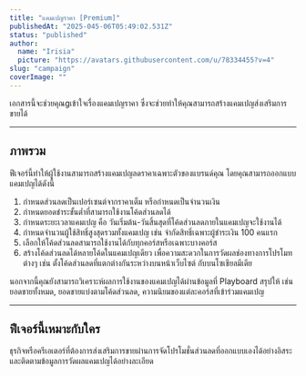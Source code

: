 ```yaml
---
title: "แคมเปญราคา [Premium]"
publishedAt: "2025-045-06T05:49:02.531Z"
status: "published"
author:
  name: "Irisia"
  picture: "https://avatars.githubusercontent.com/u/78334455?v=4"
slug: "campaign"
coverImage: ""
---
```


เอกสารนี้จะช่วยคุณgเข้าใจเรื่องแคมเปญราคา ซึ่งจะช่วยทำให้คุณสามารถสร้างแคมเปญส่งเสริมการขายได้

---

## ภาพรวม

ฟีเจอร์นี้ทำให้ผู้ใช้งานสามารถสร้างแคมเปญลดราคาเฉพาะตัวของแบรนด์คุณ โดยคุณสามารถออกแบบแคมเปญได้ดังนี้

1. กำหนดส่วนลดเป็นเปอร์เซนต์จากราคาเต็ม หรือกำหนดเป็นจำนวนเงิน
2. กำหนดยอดชำระขั้นต่ำที่สามารถใช้งานโค้ดส่วนลดได้
3. กำหนดระยะเวลาแคมเปญ คือ วันเริ่มต้น-วันสิ้นสุดที่โค้ดส่วนลดภายในแคมเปญจะใช้งานได้
4. กำหนดจำนวนผู้ใช้สิทธิ์สูงสุดรวมทั้งแคมเปญ เช่น จำกัดสิทธิ์เฉพาะผู้ชำระเงิน 100 คนแรก
5. เลือกให้โค้ดส่วนลดสามารถใช้งานได้กับทุกคอร์สหรือเฉพาะบางคอร์ส
6. สร้างโค้ดส่วนลดได้หลายโค้ดในแคมเปญเดียว เพื่อความสะดวกในการวัดผลช่องทางการโปรโมทต่างๆ เช่น ตั้งโค้ดส่วนลดที่แตกต่างกันระหว่างบนหน้าเว็บไซต์ กับบนโซเชียลมีเดีย

นอกจากนี้คุณยังสามารถวิเคราะห์ผลการใช้งานของแคมเปญได้ผ่านข้อมูลที่ Playboard สรุปให้ เช่น ยอดขายทั้งหมด, ยอดขายแบ่งตามโค้ดส่วนลด, ความนิยมของแต่ละคอร์สที่เข้าร่วมแคมเปญ

---

## ฟีเจอร์นี้เหมาะกับใคร

ธุรกิจหรือครีเอเตอร์ที่ต้องการส่งเสริมการขายผ่านการจัดโปรโมชั่นส่วนลดที่ออกแบบเองได้อย่างอิสระ และติดตามข้อมูลการวัดผลแคมเปญได้อย่างละเอียด
